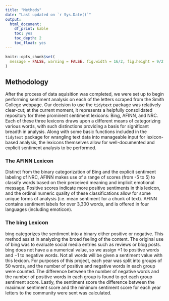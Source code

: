 ```yaml
---
title: "Methods"
date: "Last updated on `r Sys.Date()`"
output:
  html_document:
    df_print: kable
    toc: yes
    toc_depth: 2
    toc_float: yes
---
```


```r
knitr::opts_chunk$set(
  message = FALSE, warning = FALSE, fig.width = 16/2, fig.height = 9/2
)
```

## Methodology

After the process of data aquisition was completed, we were set up to begin performing sentiment analysis on each of the letters scraped from the Smith College webpage. Our decision to use the `tidytext` package was relatively clear-cut; at the current moment, it represents a helpfully consolidated repository for three prominent sentiment lexicons: Bing, AFINN, and NRC. Each of these three lexicons draws upon a different means of categorizing various words, with such distinctions providing a basis for significant breadth in analysis. Along with some basic functions included in the `tidytext` package for wrangling text data into manageable input for lexicon-based analysis, the lexicons themselves allow for well-documented and explicit sentiment analysis to be performed.

### The AFINN Lexicon

Distinct from the binary categorization of Bing and the explicit sentiment labeling of NRC, AFINN makes use of a range of scores (from -5 to 5) to classify words based on their perceived meaning and implicit emotional message. Positive scores indicate more positive sentiments in this lexicon, and the ordinal numeric quality of these classifications allow for some unique forms of analysis (i.e. mean sentiment for a chunk of text). AFINN contains sentiment labels for over 3,300 words, and is offered in four languages (including emoticon).

### The bing Lexicon

bing categorizes the sentiment into a binary either positive or negative. This method assist in analyzing the broad feeling of the content. The original use of bing was to evaluate social media entries such as reviews or blog posts. bing does not have a a numerical value, so we assign $+1$ to positive words and $-1$ to negative words. Not all words will be given a sentiment value with this lexicon. For purposes of this project, each year was split into groups of 50 words, and the number of positive and negative words in each group were counted. The difference between the number of negative words and the number of positive words in each group is found to get each group sentiment score. Lastly, the sentiment score the difference between the maximum sentiment score and the minimum sentiment score for each year letters to the community were sent was calculated.